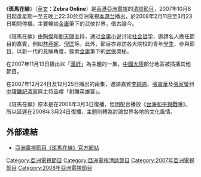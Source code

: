 {{影集資訊
| 名稱 = 斑馬在線<br>Zebra Online
| 分類 = [[清談|清談]][[電視節目|電視節目]]
| 監製 = ??
| 主持 = [[陶傑|陶傑]]、[[劉天賜|劉天賜]]
| 地區 = [[香港|香港]]
| 集數 = 69
| 製片人 = [[亞洲電視|亞洲電視]]
| 每集長 = 20分鐘
| 頻道 = [[亞洲電視|亞洲電視]][[本港台|本港台]]
| 開始 = 2007年10月8日
| 結束 = 2008年2月11日（第一輯）<br>2008年3月24日－2008年7月25日（第二輯）
| 官方網站  = [http://www.hkatv.com/v3/infoprogram/07/zebraonline/ 網頁]
}}
《'''斑馬在線'''》（[[英文|英文]]：'''Zebra Online'''）是[[香港|香港]][[亞洲電視|亞洲電視]]的[[清談節目|清談節目]]，2007年10月8日起逢星期一至五晚上22:30於亞洲電視[[本港台|本港台]]播出，於2008年2月11日至3月23日期間停播。主要暢談[[金庸|金庸]]筆下的武俠世界，借古論今。

《斑馬在線》由[[陶傑|陶傑]]和[[劉天賜|劉天賜]]主持，通过[[金庸小说|金庸小说]]讨论[[社会|社会]][[哲学|哲学]]，邀請名人擔任節目的嘉賓，例如[[林燕妮|林燕妮]]、[[倪匡|倪匡]]等。此外，節目亦尋訪各大院校的青年[[學生|學生]]，參與節目，以新一代的見解角度，探索[[金庸|金庸]]筆下的[[武俠|武俠]]奧秘。

在2007年11月13日播出以「[[漢奸|漢奸]]」為主題的一集，[[中國大陸|中國大陸]]部分地區被插播其他節目。

在2007年12月24日及12月25日播出的兩集，邀請嘉賓[[李純恩|李純恩]]、[[張寶華|張寶華]]及[[張家瑩|張家瑩]]到[[中環|中環]][[鏞記酒家|鏞記酒家]]與主持品嚐「射雕英雄宴」。

《斑馬在線》原本是在2008年3月3日復播，但因配合播放《[[台海和平與戰爭|台海和平與戰爭]]》。所以延遲在2008年3月24日復播，主題則轉為討論世界各地的文化風情。

==外部連結==
*[https://web.archive.org/web/20071029210627/http://www.hkatv.com/v3/infoprogram/07/zebraonline/ 亞洲電視節目《斑馬在線》官方網站]

{{HK-tv-stub}}

[[Category:亞洲電視節目|Category:亞洲電視節目]]
[[Category:亞洲電視清談節目|Category:亞洲電視清談節目]]
[[Category:2007年亞洲電視節目|Category:2007年亞洲電視節目]]
[[Category:2008年亞洲電視節目|Category:2008年亞洲電視節目]]